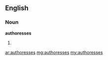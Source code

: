==English==

===Noun===
'''authoresses'''

#{{plural of|authoress}}

[[ar:authoresses]]
[[mg:authoresses]]
[[my:authoresses]]